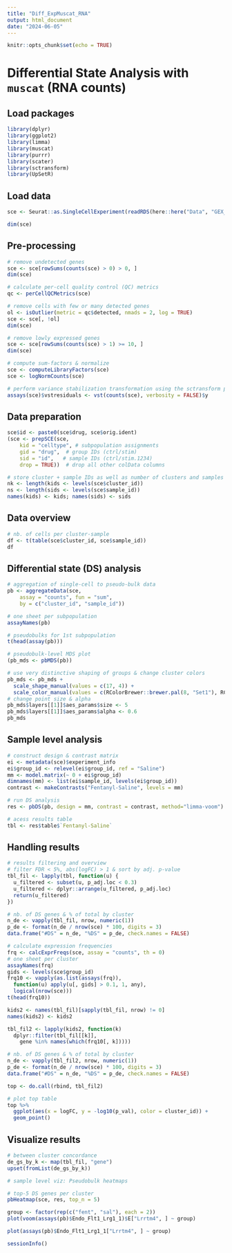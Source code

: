 ```yaml
---
title: "Diff_ExpMuscat_RNA"
output: html_document
date: "2024-06-05"
---
```


```r
knitr::opts_chunk$set(echo = TRUE)
```

# Differential State Analysis with `muscat` (RNA counts)

## Load packages 
```r
library(dplyr)
library(ggplot2)
library(limma)
library(muscat)
library(purrr)
library(scater)
library(sctransform)
library(UpSetR)
```

## Load data 
```r
sce <- Seurat::as.SingleCellExperiment(readRDS(here::here("Data", "GEX_ATAC_Seur.rds")))

dim(sce)
```

## Pre-processing 
```r
# remove undetected genes
sce <- sce[rowSums(counts(sce) > 0) > 0, ]
dim(sce)

# calculate per-cell quality control (QC) metrics
qc <- perCellQCMetrics(sce)

# remove cells with few or many detected genes
ol <- isOutlier(metric = qc$detected, nmads = 2, log = TRUE)
sce <- sce[, !ol]
dim(sce)

# remove lowly expressed genes 
sce <- sce[rowSums(counts(sce) > 1) >= 10, ]
dim(sce)

# compute sum-factors & normalize
sce <- computeLibraryFactors(sce)
sce <- logNormCounts(sce)

# perform variance stabilization transformation using the sctransform package 
assays(sce)$vstresiduals <- vst(counts(sce), verbosity = FALSE)$y
```

## Data preparation 
```r
sce$id <- paste0(sce$drug, sce$orig.ident)
(sce <- prepSCE(sce, 
    kid = "celltype", # subpopulation assignments
    gid = "drug",  # group IDs (ctrl/stim)
    sid = "id",   # sample IDs (ctrl/stim.1234)
    drop = TRUE))  # drop all other colData columns

# store cluster + sample IDs as well as number of clusters and samples 
nk <- length(kids <- levels(sce$cluster_id))
ns <- length(sids <- levels(sce$sample_id))
names(kids) <- kids; names(sids) <- sids
```

## Data overview 
```r
# nb. of cells per cluster-sample
df <- t(table(sce$cluster_id, sce$sample_id))
df

```

## Differential state (DS) analysis 
```r
# aggregation of single-cell to pseudo-bulk data 
pb <- aggregateData(sce,
    assay = "counts", fun = "sum",
    by = c("cluster_id", "sample_id"))

# one sheet per subpopulation
assayNames(pb)

# pseudobulks for 1st subpopulation
t(head(assay(pb)))

# pseudobulk-level MDS plot 
(pb_mds <- pbMDS(pb))

# use very distinctive shaping of groups & change cluster colors
pb_mds <- pb_mds + 
  scale_shape_manual(values = c(17, 4)) +
  scale_color_manual(values = c(RColorBrewer::brewer.pal(8, "Set1"), RColorBrewer::brewer.pal(6, "Set2"), RColorBrewer::brewer.pal(3, "Set3")))
# change point size & alpha
pb_mds$layers[[1]]$aes_params$size <- 5
pb_mds$layers[[1]]$aes_params$alpha <- 0.6
pb_mds
```

## Sample level analysis
```r
# construct design & contrast matrix
ei <- metadata(sce)$experiment_info
ei$group_id <- relevel(ei$group_id, ref = "Saline")
mm <- model.matrix(~ 0 + ei$group_id)
dimnames(mm) <- list(ei$sample_id, levels(ei$group_id))
contrast <- makeContrasts("Fentanyl-Saline", levels = mm)

# run DS analysis
res <- pbDS(pb, design = mm, contrast = contrast, method="limma-voom")

# acess results table
tbl <- res$table$`Fentanyl-Saline`
```

## Handling results 
```r
# results filtering and overview 
# filter FDR < 5%, abs(logFC) > 1 & sort by adj. p-value
tbl_fil <- lapply(tbl, function(u) {
  u_filtered <- subset(u, p_adj.loc < 0.3)
  u_filtered <- dplyr::arrange(u_filtered, p_adj.loc)
  return(u_filtered)
})

# nb. of DS genes & % of total by cluster
n_de <- vapply(tbl_fil, nrow, numeric(1))
p_de <- format(n_de / nrow(sce) * 100, digits = 3)
data.frame("#DS" = n_de, "%DS" = p_de, check.names = FALSE)

# calculate expression frequencies 
frq <- calcExprFreqs(sce, assay = "counts", th = 0)
# one sheet per cluster
assayNames(frq)
gids <- levels(sce$group_id)
frq10 <- vapply(as.list(assays(frq)), 
  function(u) apply(u[, gids] > 0.1, 1, any), 
  logical(nrow(sce)))
t(head(frq10))

```

```r
kids2 <- names(tbl_fil)[sapply(tbl_fil, nrow) != 0]
names(kids2) <- kids2

tbl_fil2 <- lapply(kids2, function(k)
  dplyr::filter(tbl_fil[[k]], 
    gene %in% names(which(frq10[, k]))))

# nb. of DS genes & % of total by cluster
n_de <- vapply(tbl_fil2, nrow, numeric(1))
p_de <- format(n_de / nrow(sce) * 100, digits = 3)
data.frame("#DS" = n_de, "%DS" = p_de, check.names = FALSE)

top <- do.call(rbind, tbl_fil2)

# plot top table 
top %>% 
  ggplot(aes(x = logFC, y = -log10(p_val), color = cluster_id)) +
  geom_point()

```

## Visualize results 
```r
# between cluster concordance 
de_gs_by_k <- map(tbl_fil, "gene")
upset(fromList(de_gs_by_k))

# sample level viz: Pseudobulk heatmaps

# top-5 DS genes per cluster
pbHeatmap(sce, res, top_n = 5)
```

```r
group <- factor(rep(c("fent", "sal"), each = 2))
plot(voom(assays(pb)$Endo_Flt1_Lrg1_1)$E["Lrrtm4", ] ~ group)

plot(assays(pb)$Endo_Flt1_Lrg1_1["Lrrtm4", ] ~ group)
```

```r
sessionInfo()
```

